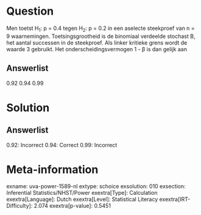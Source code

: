 Question
========

Men toetst H~1~: p = 0.4 tegen H~2~: p = 0.2 in een aselecte steekproef
van n = 9 waarnemingen. Toetsingsgrootheid is de binomiaal verdeelde
stochast B, het aantal successen in de steekproef. Als linker kritieke
grens wordt de waarde 3 gebruikt. Het onderscheidingsvermogen 1 - β is
dan gelijk aan

Answerlist
----------

0.92
0.94
0.99

Solution
========

Answerlist
----------

0.92: Incorrect
0.94: Correct
0.99: Incorrect

Meta-information
================
exname: uva-power-1589-nl
extype: schoice
exsolution: 010
exsection: Inferential Statistics/NHST/Power
exextra[Type]: Calculation
exextra[Language]: Dutch
exextra[Level]: Statistical Literacy
exextra[IRT-Difficulty]: 2.074
exextra[p-value]: 0.5451
